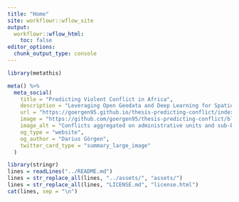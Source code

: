 ```yaml
---
title: "Home"
site: workflowr::wflow_site
output:
  workflowr::wflow_html:
    toc: false
editor_options:
  chunk_output_type: console
---
```


```r
library(metathis)

meta() %>%
  meta_social(
    title = "Predicting Violent Conflict in Africa",
    description = "Leveraging Open Geodata and Deep Learning for Spatio-Temporal Event Detection.",
    url = "https://goergen95.github.io/thesis-predicting-conflict/index.html",
    image = "https://github.com/goergen95/thesis-predicting-conflict/blob/b7129814af0a13ebafddc19e177572990ef84858/docs/presentation_files/figure-html/conflict-map-1.png",
    image_alt = "Conflicts aggregated on administrative units and sub-basin watersheds",
    og_type = "website",
    og_author = "Darius Görgen",
    twitter_card_type = "summary_large_image"
  )

```


```r
library(stringr)
lines = readLines("../README.md")
lines = str_replace_all(lines, "../assets/", "assets/")
lines = str_replace_all(lines, "LICENSE.md", "license.html")
cat(lines, sep = "\n")
```

